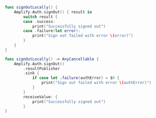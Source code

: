 <BlockSwitcher>

<Block name="Listener (iOS 11+)">

```swift
func signOutLocally() {
    Amplify.Auth.signOut() { result in
        switch result {
        case .success:
            print("Successfully signed out")
        case .failure(let error):
            print("Sign out failed with error \(error)")
        }
    }
}
```

</Block>

<Block name="Combine (iOS 13+)">

```swift
func signOutLocally() -> AnyCancellable {
    Amplify.Auth.signOut()
        .resultPublisher
        .sink {
            if case let .failure(authError) = $0 {
                print("Sign out failed with error \(authError)")
            }
        }
        receiveValue: {
            print("Successfully signed out")
        }
}
```

</Block>

</BlockSwitcher>

